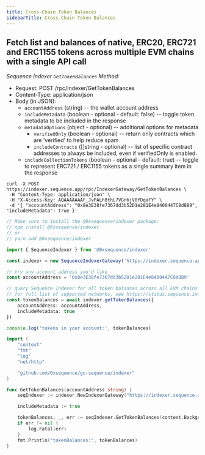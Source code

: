 ```yaml
---
title: Cross-Chain Token Balances
sidebarTitle: Cross-Chain Token Balances
---
```


## Fetch list and balances of native, ERC20, ERC721 and ERC1155 tokens across multiple EVM chains with a single API call

*Sequence Indexer `GetTokenBalances` Method:*

* Request: POST /rpc/Indexer/GetTokenBalances
* Content-Type: application/json
* Body (in JSON):
	* `accountAddress` (string) -- the wallet account address
	* `includeMetadata` (boolean - optional - default: false) -- toggle token metadata to be included in the response
	* `metadataOptions` (object - optional) -- additional options for metadata
		- `verifiedOnly` (boolean - optional) -- return only contracts which are 'verified' to help reduce spam
		- `includeContracts` ([]string - optional) -- list of specific contract addresses to always be included, even if verifiedOnly is enabled.
    * `includeCollectionTokens` (boolean - optional - default: true) -- toggle to represent ERC721 / ERC1155 tokens as a single summary item in the response

<CodeGroup>

```shell Curl
curl -X POST https://indexer.sequence.app/rpc/IndexerGateway/GetTokenBalances \
 -H "Content-Type: application/json" \
 -H "X-Access-Key: AQAAAAAAAF_JvPALhBthL7VGn6jV0YDqaFY" \
 -d '{ "accountAddress": "0x8e3E38fe7367dd3b52D1e281E4e8400447C8d8B9", "includeMetadata": true }'
```

```ts Typescript
// Make sure to install the @0xsequence/indexer package:
// npm install @0xsequence/indexer
// or
// yarn add @0xsequence/indexer

import { SequenceIndexer } from '@0xsequence/indexer'

const indexer = new SequenceIndexerGateway('https://indexer.sequence.app', 'AQAAAAAAAF_JvPALhBthL7VGn6jV0YDqaFY')

// try any account address you'd like
const accountAddress = '0x8e3E38fe7367dd3b52D1e281E4e8400447C8d8B9'

// query Sequence Indexer for all token balances across all EVM chains we support
// for full list of supported networks, see https://status.sequence.info
const tokenBalances = await indexer.getTokenBalances({
	accountAddress: accountAddress,
	includeMetadata: true
})

console.log('tokens in your account:', tokenBalances)
```

```go Go
import (
	"context"
	"fmt"
	"log"
	"net/http"

	"github.com/0xsequence/go-sequence/indexer"
)

func GetTokenBalances(accountAddress string) {
	seqIndexer := indexer.NewIndexerGateway("https://indexer.sequence.app", "AQAAAAAAAF_JvPALhBthL7VGn6jV0YDqaFY")

	includeMetadata := true

	tokenBalances, _, err := seqIndexer.GetTokenBalances(context.Background(), &accountAddress, nil, &includeMetadata, nil, nil)
	if err != nil {
		log.Fatal(err)
	}
	fmt.Println("tokenBalances:", tokenBalances)
}
```
</CodeGroup>